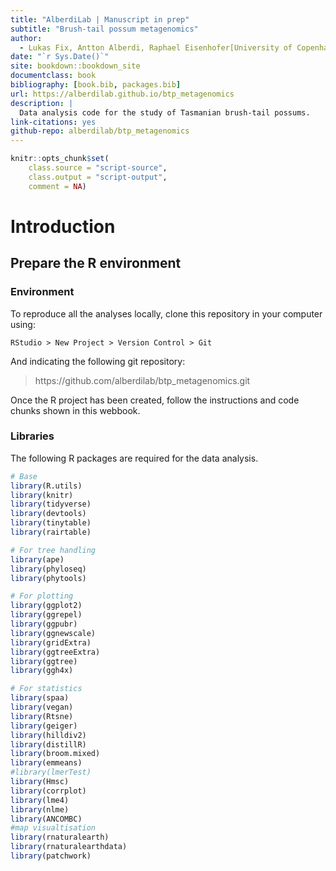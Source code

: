 ```yaml
---
title: "AlberdiLab | Manuscript in prep"
subtitle: "Brush-tail possum metagenomics"
author:
  - Lukas Fix, Antton Alberdi, Raphael Eisenhofer[University of Copenhagen, raphael.eisenhofer@sund.ku.dk]
date: "`r Sys.Date()`"
site: bookdown::bookdown_site
documentclass: book
bibliography: [book.bib, packages.bib]
url: https://alberdilab.github.io/btp_metagenomics
description: |
  Data analysis code for the study of Tasmanian brush-tail possums.
link-citations: yes
github-repo: alberdilab/btp_metagenomics
---
```


```r
knitr::opts_chunk$set(
    class.source = "script-source",
    class.output = "script-output",
    comment = NA)
```

# Introduction

## Prepare the R environment

### Environment

To reproduce all the analyses locally, clone this repository in your computer using:

```
RStudio > New Project > Version Control > Git
```

And indicating the following git repository:

> https://github.com/alberdilab/btp_metagenomics.git

Once the R project has been created, follow the instructions and code chunks shown in this webbook.

### Libraries

The following R packages are required for the data analysis.

```r
# Base
library(R.utils)
library(knitr)
library(tidyverse)
library(devtools)
library(tinytable)
library(rairtable)

# For tree handling
library(ape)
library(phyloseq)
library(phytools)

# For plotting
library(ggplot2)
library(ggrepel)
library(ggpubr)
library(ggnewscale)
library(gridExtra)
library(ggtreeExtra)
library(ggtree)
library(ggh4x)

# For statistics
library(spaa)
library(vegan)
library(Rtsne)
library(geiger)
library(hilldiv2)
library(distillR)
library(broom.mixed)
library(emmeans)
#library(lmerTest)
library(Hmsc)
library(corrplot)
library(lme4)
library(nlme)
library(ANCOMBC)
#map visualtisation
library(rnaturalearth)
library(rnaturalearthdata)
library(patchwork)


```
